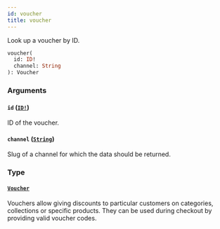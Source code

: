 ```yaml
---
id: voucher
title: voucher
---
```


Look up a voucher by ID.

```graphql
voucher(
  id: ID!
  channel: String
): Voucher

```

### Arguments

#### `id` ([`ID!`](/api-reference/scalars/id.mdx))

ID of the voucher.

#### `channel` ([`String`](/api-reference/scalars/string.mdx))

Slug of a channel for which the data should be returned.

### Type

#### [`Voucher`](/api-reference/objects/voucher.mdx)

Vouchers allow giving discounts to particular customers on categories, collections or specific products. They can be used during checkout by providing valid voucher codes.
